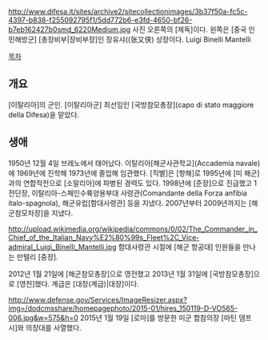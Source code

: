 http://www.difesa.it/sites/archive2/sitecollectionimages/3b37f50a-fc5c-4397-b838-f255092795f1/5dd772b6-e3fd-4650-bf26-b7eb162427b0smd_6220Medium.jpg
사진 오른쪽의 [제독]이다. 왼쪽은 [중국 인민해방군] [총장비부|장비부장]인 장유샤((张又侠) 상장이다.
Luigi Binelli Mantelli


[[목차]]

== 개요 ==
[이탈리아]의 군인. [이탈리아군] 최선임인 [국방참모총장](capo di stato maggiore della Difesa)을 맡았다.


== 생애 ==
1950년 12월 4일 브레노에서 태어났다. 이탈리아[해군사관학교](Accademia navale)에 1969년에 진학해 1973년에 졸업해 임관했다. [직별]은 [항해]로 1995년에 [미 해군]과의 연합작전으로 [소말리아]에 파병된 경력도 있다. 1998년에 [준장]으로 진급했고 1전단장, 이탈리아-스페인수륙양용부대 사령관(Comandante della Forza anfibia italo-spagnola), 해군유럽[함대사령관] 등을 지냈다. 2007년부터 2009년까지는 [해군참모차장]을 지냈다.

http://upload.wikimedia.org/wikipedia/commons/0/02/The_Commander_in_Chief_of_the_Italian_Navy%E2%80%99s_Fleet%2C_Vice-admiral_Luigi_Binelli_Mantelli.jpg
함대사령관 시절에 [해군 항공대] 인원들을 만나는 만텔리 [중장].

2012년 1월 21일에 [해군참모총장]으로 영전했고 2013년 1월 31일에 [국방참모총장]으로 [영전]했다. 계급은 [대장(계급)|대장]이다.

http://www.defense.gov/Services/ImageResizer.aspx?img=/dodcmsshare/homepagephoto/2015-01/hires_150119-D-VO565-006.jpg&w=575&h=0
2015년 1월 19일 [로마]를 방문한 미군 합참의장 [마틴 뎀프시]와 의장대를 사열했다.
